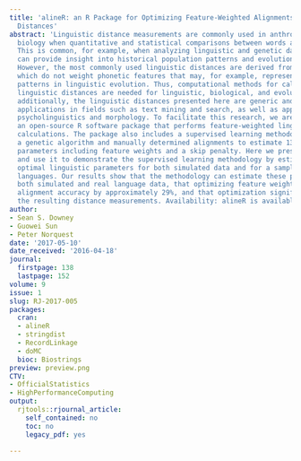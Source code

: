 ```yaml
---
title: 'alineR: an R Package for Optimizing Feature-Weighted Alignments and Linguistic
  Distances'
abstract: 'Linguistic distance measurements are commonly used in anthropology and
  biology when quantitative and statistical comparisons between words are needed.
  This is common, for example, when analyzing linguistic and genetic data. Such comparisons
  can provide insight into historical population patterns and evolutionary processes.
  However, the most commonly used linguistic distances are derived from edit distances,
  which do not weight phonetic features that may, for example, represent smaller-scale
  patterns in linguistic evolution. Thus, computational methods for calculating feature-weighted
  linguistic distances are needed for linguistic, biological, and evolutionary applications;
  additionally, the linguistic distances presented here are generic and may have broader
  applications in fields such as text mining and search, as well as applications in
  psycholinguistics and morphology. To facilitate this research, we are making available
  an open-source R software package that performs feature-weighted linguistic distance
  calculations. The package also includes a supervised learning methodology that uses
  a genetic algorithm and manually determined alignments to estimate 13 linguistic
  parameters including feature weights and a skip penalty. Here we present the package
  and use it to demonstrate the supervised learning methodology by estimating the
  optimal linguistic parameters for both simulated data and for a sample of Austronesian
  languages. Our results show that the methodology can estimate these parameters for
  both simulated and real language data, that optimizing feature weights improves
  alignment accuracy by approximately 29%, and that optimization significantly affects
  the resulting distance measurements. Availability: alineR is available on CRAN.'
author:
- Sean S. Downey
- Guowei Sun
- Peter Norquest
date: '2017-05-10'
date_received: '2016-04-18'
journal:
  firstpage: 138
  lastpage: 152
volume: 9
issue: 1
slug: RJ-2017-005
packages:
  cran:
  - alineR
  - stringdist
  - RecordLinkage
  - doMC
  bioc: Biostrings
preview: preview.png
CTV:
- OfficialStatistics
- HighPerformanceComputing
output:
  rjtools::rjournal_article:
    self_contained: no
    toc: no
    legacy_pdf: yes

---
```

